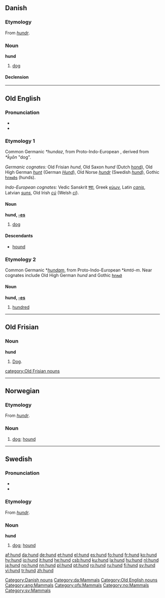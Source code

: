 {{see|Hund}}
==Danish==

===Etymology===
From {{ON.|da}} ''[[hundr]]''.

===Noun===
'''hund''' {{c}}

# [[dog]]

====Declension====
{{da-noun|en|hund|hunden|hunde|hundene}}

[[Category:Danish nouns]]
[[Category:da:Mammals]]
----

==Old English==

===Pronunciation===
*{{IPA|/hʊnd/}}
*{{SAMPA|/hUnd/}}

===Etymology 1===
Common Germanic ''*hundaz'', from Proto-Indo-European {{IPAchar|''*k̑u̯n̥tós''}}, derived from ''*k̑u̯ōn'' "dog".

''Germanic cognates:'' Old Frisian ''hund'', Old Saxon ''hund'' (Dutch [[hond]]), Old High German ''[[hunt]]'' (German ''[[Hund]]''), Old Norse ''[[hundr]]'' (Swedish ''[[hund#Swedish|hund]]''), Gothic [[𐌷𐌿𐌽𐌳𐍃]] (hunds).

''Indo-European cognates:'' Vedic Sanskrit [[श्वा]], Greek [[κύων]], Latin ''[[canis]]'', Latvian ''[[suns]]'', Old Irish ''[[cú]]'' (Welsh ''[[ci]]'').

====Noun====
'''hund, [[Wiktionary Appendix:Old English strong declension|-es]]''' {{m}}

# [[dog]]

====Descendants====
*[[hound]]

===Etymology 2===
Common Germanic *''[[hundam]]'', from Proto-Indo-European *''kmtó-m''. Near cognates include Old High German ''hund'' and Gothic [[𐌷𐌿𐌽𐌳]]

====Noun====
'''hund, [[Wiktionary Appendix:Old English strong declension|-es]]''' {{n}}

# [[hundred]]

[[Category:Old English nouns]]
[[Category:ang:Mammals]]
----
==Old Frisian==
===Noun===
'''hund''' {{m}}

# [[dog|Dog]].
[[category:Old Frisian nouns]]
[[Category:ofs:Mammals]]
----

==Norwegian==

===Etymology===
From {{ON.|no}} ''[[hundr]]''.

===Noun===
{{no-noun-m1|hund}}

# [[dog#English|dog]]; [[hound]]

[[Category:no:Mammals]]

----

==Swedish==

===Pronunciation===
*{{IPA|/hɵnd/}}
*{{SAMPA|/hu0nd/}}

===Etymology===
From {{ON.|sv}} ''[[hundr]]''.

===Noun===
'''hund''' {{c}}
{{sv-noun-reg-ar}}

# [[dog#English|dog]]; [[hound]]

[[Category:sv:Mammals]]

[[af:hund]]
[[da:hund]]
[[de:hund]]
[[et:hund]]
[[el:hund]]
[[es:hund]]
[[fo:hund]]
[[fr:hund]]
[[ko:hund]]
[[hy:hund]]
[[io:hund]]
[[it:hund]]
[[he:hund]]
[[csb:hund]]
[[ku:hund]]
[[la:hund]]
[[hu:hund]]
[[nl:hund]]
[[ja:hund]]
[[no:hund]]
[[nn:hund]]
[[pl:hund]]
[[pt:hund]]
[[ro:hund]]
[[ru:hund]]
[[fi:hund]]
[[sv:hund]]
[[vi:hund]]
[[tr:hund]]
[[zh:hund]]